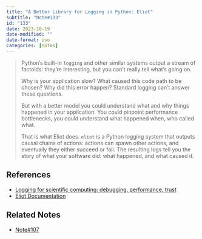 ```yaml
---
title: "A Better Library for Logging in Python: Eliot"
subtitle: "Note#133"
id: "133"
date: 2023-10-19
date-modified: ""
date-format: iso
categories: [notes]
---
```

> Python’s built-in `logging` and other similar systems output a stream of factoids: they’re interesting, but you can’t really tell what’s going on.
>
> Why is your application slow?
> What caused this code path to be chosen?
> Why did this error happen?
> Standard logging can’t answer these questions.
>
> But with a better model you could understand what and why things happened in your application. You could pinpoint performance bottlenecks, you could understand what happened when, who called what.
>
> That is what Eliot does. `eliot` is a Python logging system that outputs causal chains of actions: actions can spawn other actions, and eventually they either succeed or fail. The resulting logs tell you the story of what your software did: what happened, and what caused it.

## References

* [Logging for scientific computing: debugging, performance, trust](https://pythonspeed.com/articles/logging-for-scientific-computing/)
* [Eliot Documentation](https://eliot.readthedocs.io/en/stable/)

## Related Notes

* [Note#107](/notes/107)
